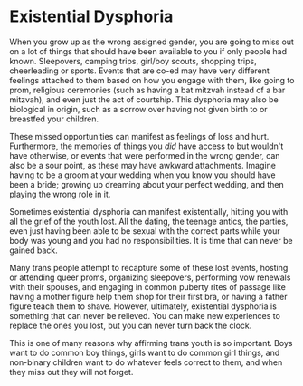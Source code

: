 
<PageMeta
  title="How Gender Dysphoria Manifests: Existential Dysphoria"
  linkTitle="Existential Dysphoria"
  description="I don't regret the things I have done, I regret the things I didn't do when I had the chance."
/>

<Disclaimer />

# Existential Dysphoria

When you grow up as the wrong assigned gender, you are going to miss out on a lot of things that should have been available to you if only people had known. Sleepovers, camping trips, girl/boy scouts, shopping trips, cheerleading or sports. Events that are co-ed may have very different feelings attached to them based on how you engage with them, like going to prom, religious ceremonies (such as having a bat mitzvah instead of a bar mitzvah), and even just the act of courtship. This dysphoria may also be biological in origin, such as a sorrow over having not given birth to or breastfed your children.

These missed opportunities can manifest as feelings of loss and hurt. Furthermore, the memories of things you *did* have access to but wouldn't have otherwise, or events that were performed in the wrong gender, can also be a sour point, as these may have awkward attachments. Imagine having to be a groom at your wedding when you know you should have been a bride; growing up dreaming about your perfect wedding, and then playing the wrong role in it.

Sometimes existential dysphoria can manifest existentially, hitting you with all the grief of the youth lost. All the dating, the teenage antics, the parties, even just having been able to be sexual with the correct parts while your body was young and you had no responsibilities. It is time that can never be gained back.

Many trans people attempt to recapture some of these lost events, hosting or attending queer proms, organizing sleepovers, performing vow renewals with their spouses, and engaging in common puberty rites of passage like having a mother figure help them shop for their first bra, or having a father figure teach them to shave. However, ultimately, existential dysphoria is something that can never be relieved. You can make new experiences to replace the ones you lost, but you can never turn back the clock.

This is one of many reasons why affirming trans youth is so important. Boys want to do common boy things, girls want to do common girl things, and non-binary children want to do whatever feels correct to them, and when they miss out they will not forget.
